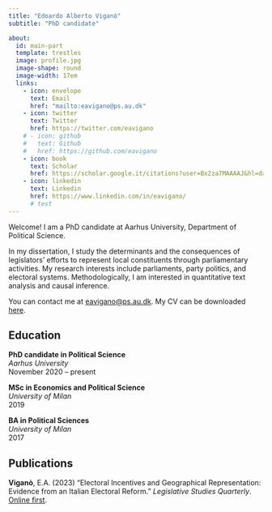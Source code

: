 ```yaml
---
title: "Edoardo Alberto Viganò"
subtitle: "PhD candidate"

about:
  id: main-part
  template: trestles
  image: profile.jpg
  image-shape: round
  image-width: 17em
  links:
    - icon: envelope
      text: Email
      href: "mailto:eavigano@ps.au.dk"
    - icon: twitter
      text: Twitter
      href: https://twitter.com/eavigano
    # - icon: github
    #   text: Github
    #   href: https://github.com/eavigano
    - icon: book
      text: Scholar
      href: https://scholar.google.it/citations?user=Bx2za7MAAAAJ&hl=da&oi=ao
    - icon: linkedin
      text: Linkedin
      href: https://www.linkedin.com/in/eavigano/
      # test
---
```

<!-- Google tag (gtag.js) -->
<script async src="https://www.googletagmanager.com/gtag/js?id=G-V76XCX9MG0"></script>
<script>
  window.dataLayer = window.dataLayer || [];
  function gtag(){dataLayer.push(arguments);}
  gtag('js', new Date());

  gtag('config', 'G-V76XCX9MG0');
</script>

::: {#main-part}
Welcome! I am a PhD candidate at Aarhus University, Department of Political Science.

In my dissertation, I study the determinants and the consequences of legislators' efforts to represent local constituents through parliamentary activities. My research interests include parliaments, party politics, and electoral systems. Methodologically, I am interested in quantitative text analysis and causal inference.

You can contact me at [eavigano\@ps.au.dk](mailto:eavigano@ps.au.dk). My CV can be downloaded [here](cv.pdf).

## Education

**PhD candidate in Political Science** <br> *Aarhus University* <br> November 2020 -- present

**MSc in Economics and Political Science** <br> *University of Milan* <br> 2019

**BA in Political Sciences** <br> *University of Milan* <br> 2017
:::

## Publications

**Viganò**, E.A. (2023) "Electoral Incentives and Geographical Representation: Evidence from an Italian Electoral Reform." *Legislative Studies Quarterly*. [Online first](https://onlinelibrary.wiley.com/doi/full/10.1111/lsq.12418).
